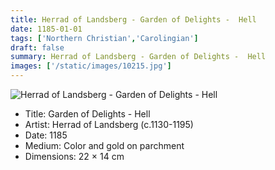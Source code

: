 ```yaml
---
title: Herrad of Landsberg - Garden of Delights -  Hell
date: 1185-01-01
tags: ['Northern Christian','Carolingian']
draft: false
summary: Herrad of Landsberg - Garden of Delights -  Hell
images: ['/static/images/10215.jpg']
---
```


![Herrad of Landsberg - Garden of Delights -  Hell](/static/images/10215.jpg)

* Title: Garden of Delights -  Hell
* Artist: Herrad of Landsberg (c.1130-1195)
* Date: 1185
* Medium: Color and gold on parchment
* Dimensions: 22 × 14 cm


